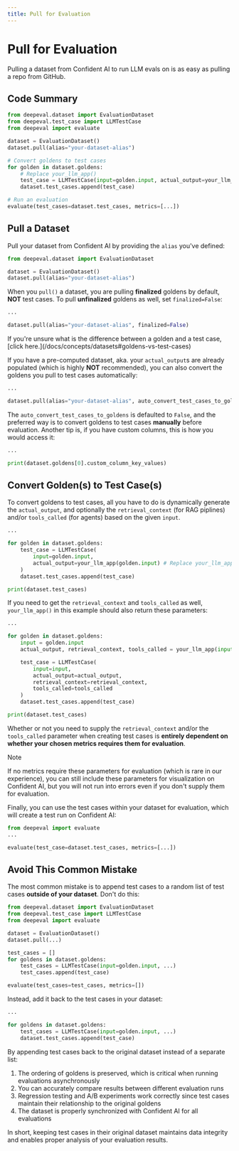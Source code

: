 ```yaml
---
title: Pull for Evaluation
---
```



# Pull for Evaluation

Pulling a dataset from Confident AI to run LLM evals on is as easy as pulling a repo from GitHub.

## Code Summary

```python showLineNumbers copy {6, 15}
from deepeval.dataset import EvaluationDataset
from deepeval.test_case import LLMTestCase
from deepeval import evaluate

dataset = EvaluationDataset()
dataset.pull(alias="your-dataset-alias")

# Convert goldens to test cases
for golden in dataset.goldens:
    # Replace your_llm_app()
    test_case = LLMTestCase(input=golden.input, actual_output=your_llm_app(golden.input))
    dataset.test_cases.append(test_case)

# Run an evaluation
evaluate(test_cases=dataset.test_cases, metrics=[...])
```

## Pull a Dataset

Pull your dataset from Confident AI by providing the `alias` you've defined:

```python showLineNumbers copy {4}
from deepeval.dataset import EvaluationDataset

dataset = EvaluationDataset()
dataset.pull(alias="your-dataset-alias")
```

When you `pull()` a dataset, you are pulling **finalized** goldens by default, **NOT** test cases. To pull **unfinalized** goldens as well, set `finalized=False`:

```python
...

dataset.pull(alias="your-dataset-alias", finalized=False)
```

<Callout type="warning">
  If you're unsure what is the difference between a golden and a test case,
  [click here.](/docs/concepts/datasets#goldens-vs-test-cases)
</Callout>

If you have a pre-computed dataset, aka. your `actual_output`s are already populated (which is highly **NOT** recommended), you can also convert the goldens you pull to test cases automatically:

```python
...

dataset.pull(alias="your-dataset-alias", auto_convert_test_cases_to_goldens=True)
```

The `auto_convert_test_cases_to_goldens` is defaulted to `False`, and the preferred way is to convert goldens to test cases **manually** before evaluation. Another tip is, if you have custom columns, this is how you would access it:

```python
...

print(dataset.goldens[0].custom_column_key_values)
```

## Convert Golden(s) to Test Case(s)

To convert goldens to test cases, all you have to do is dynamically generate the `actual_output`, and optionally the `retrieval_context` (for RAG piplines) and/or `tools_called` (for agents) based on the given `input`.

```python {6}
...

for golden in dataset.goldens:
    test_case = LLMTestCase(
        input=golden.input,
        actual_output=your_llm_app(golden.input) # Replace your_llm_app()
    )
    dataset.test_cases.append(test_case)

print(dataset.test_cases)
```

If you need to get the `retrieval_context` and `tools_called` as well, `your_llm_app()` in this example should also return these parameters:

```python {5}
...

for golden in dataset.goldens:
    input = golden.input
    actual_output, retrieval_context, tools_called = your_llm_app(input)

    test_case = LLMTestCase(
        input=input,
        actual_output=actual_output,
        retrieval_context=retrieval_context,
        tools_called=tools_called
    )
    dataset.test_cases.append(test_case)

print(dataset.test_cases)
```

Whether or not you need to supply the `retrieval_context` and/or the `tools_called` parameter when creating test cases is **entirely dependent on whether your chosen metrics requires them for evaluation**.

> [!NOTE]
>
> If no metrics require these parameters for evaluation (which is rare in our experience), you can still include these parameters for visualization on Confident AI, but you will not run into errors even if you don't supply them for evaluation.

Finally, you can use the test cases within your dataset for evaluation, which will create a test run on Confident AI:

```python
from deepeval import evaluate
...

evaluate(test_case=dataset.test_cases, metrics=[...])
```

## Avoid This Common Mistake

The most common mistake is to append test cases to a random list of test cases **outside of your dataset**. Don't do this:

```python showLineNumbers copy {8, 11}
from deepeval.dataset import EvaluationDataset
from deepeval.test_case import LLMTestCase
from deepeval import evaluate

dataset = EvaluationDataset()
dataset.pull(...)

test_cases = []
for goldens in dataset.goldens:
    test_cases = LLMTestCase(input=golden.input, ...)
    test_cases.append(test_case)

evaluate(test_cases=test_cases, metrics=[])
```

Instead, add it back to the test cases in your dataset:

```python {5}
...

for goldens in dataset.goldens:
    test_cases = LLMTestCase(input=golden.input, ...)
    dataset.test_cases.append(test_case)
```

By appending test cases back to the original dataset instead of a separate list:

1. The ordering of goldens is preserved, which is critical when running evaluations asynchronously
2. You can accurately compare results between different evaluation runs
3. Regression testing and A/B experiments work correctly since test cases maintain their relationship to the original goldens
4. The dataset is properly synchronized with Confident AI for all evaluations

In short, keeping test cases in their original dataset maintains data integrity and enables proper analysis of your evaluation results.
